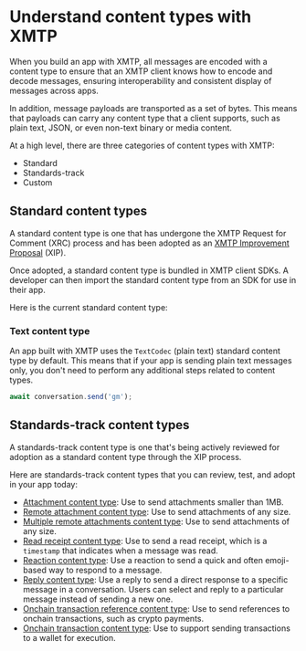 # Understand content types with XMTP

When you build an app with XMTP, all messages are encoded with a content type to ensure that an XMTP client knows how to encode and decode messages, ensuring interoperability and consistent display of messages across apps.

In addition, message payloads are transported as a set of bytes. This means that payloads can carry any content type that a client supports, such as plain text, JSON, or even non-text binary or media content.

At a high level, there are three categories of content types with XMTP:

- Standard
- Standards-track
- Custom

## Standard content types

A standard content type is one that has undergone the XMTP Request for Comment (XRC) process and has been adopted as an [XMTP Improvement Proposal](https://github.com/xmtp/XIPs#readme) (XIP).

Once adopted, a standard content type is bundled in XMTP client SDKs. A developer can then import the standard content type from an SDK for use in their app.

Here is the current standard content type:

### Text content type

An app built with XMTP uses the `TextCodec` (plain text) standard content type by default. This means that if your app is sending plain text messages only, you don't need to perform any additional steps related to content types.

```jsx [Node]
await conversation.send('gm');
```

## Standards-track content types

A standards-track content type is one that's being actively reviewed for adoption as a standard content type through the XIP process.

Here are standards-track content types that you can review, test, and adopt in your app today:

- [Attachment content type](/chat-apps/content-types/attachments/#support-attachments-smaller-than-1mb): Use to send attachments smaller than 1MB.
- [Remote attachment content type](/chat-apps/content-types/attachments): Use to send attachments of any size.
- [Multiple remote attachments content type](/chat-apps/content-types/attachments#support-multiple-remote-attachments-of-any-size): Use to send attachments of any size.
- [Read receipt content type](/chat-apps/content-types/read-receipts): Use to send a read receipt, which is a `timestamp` that indicates when a message was read.
- [Reaction content type](/chat-apps/content-types/reactions): Use a reaction to send a quick and often emoji-based way to respond to a message.
- [Reply content type](/chat-apps/content-types/replies): Use a reply to send a direct response to a specific message in a conversation. Users can select and reply to a particular message instead of sending a new one.
- [Onchain transaction reference content type](/chat-apps/content-types/transaction-refs): Use to send references to onchain transactions, such as crypto payments.
- [Onchain transaction content type](/chat-apps/content-types/transactions): Use to support sending transactions to a wallet for execution.
